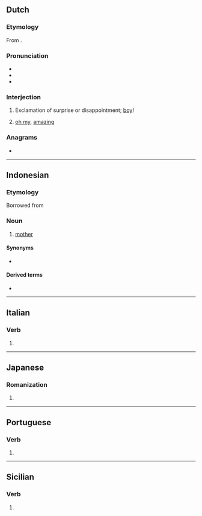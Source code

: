 {{also|amaí}}
==Dutch==

===Etymology===
From {{der|nl|en|oh my}}.

===Pronunciation===
* {{IPA|lang=nl|/aːˈmɑi̯/}}
* {{audio|Nl-amai.ogg|Audio|lang=nl}}
* {{hyphenation|lang=nl|amai}}

===Interjection===
{{head|nl|interjection}}

# {{lb|nl|Belgium}} Exclamation of surprise or disappointment; [[boy]]!
#: {{ux|nl|'''Amai''', [[wat|wa']][[een|ne]] [[klap]]!|'''[[jee|Jee]]''', what a [[punch]] (or [[thunderstroke]])|inline=1}}
#: {{ux|nl|Wa'ne [[stoot]], '''amai'''!|What a [[blunder]], '''gosh'''!|inline=1}}
# {{lb|nl|Belgium}} [[oh my]], [[amazing]]
#: {{ux|nl|'''Amai''', da'ziet er goed uit!|'''Oh my''', that is looking good!|inline=1}}

===Anagrams===
* {{l|nl|maai}}

----

==Indonesian==

===Etymology===
Borrowed from {{bor|id|min|amai}}

===Noun===
{{id-noun}}

# [[mother]]

====Synonyms====
* {{l|id|ibu}}

====Derived terms====
* {{l|id|amai-amai}}

----

==Italian==

===Verb===
{{head|it|verb form}}

# {{form of|first-person singular indicative past historic|amare|lang=it}}

----

==Japanese==

===Romanization===
{{ja-romaji}}

# {{ja-romanization of|あまい}}

----

==Portuguese==

===Verb===
{{head|pt|verb form}}

# {{pt-verb-form-of|amar}}

----

==Sicilian==

===Verb===
{{head|scn|verb form}}

# {{form of|[[first-person singular]] [[preterite]] [[active voice|active]] [[indicative mood|indicative]]|amari|lang=scn}}